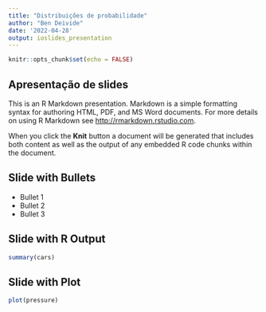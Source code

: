 ```yaml
---
title: "Distribuições de probabilidade"
author: "Ben Deivide"
date: '2022-04-28'
output: ioslides_presentation
---
```


```r
knitr::opts_chunk$set(echo = FALSE)
```

## Apresentação de slides

This is an R Markdown presentation. Markdown is a simple formatting syntax for authoring HTML, PDF, and MS Word documents. For more details on using R Markdown see <http://rmarkdown.rstudio.com>.

When you click the **Knit** button a document will be generated that includes both content as well as the output of any embedded R code chunks within the document.

## Slide with Bullets

- Bullet 1
- Bullet 2
- Bullet 3

## Slide with R Output

```r
summary(cars)
```

## Slide with Plot

```r
plot(pressure)
```

